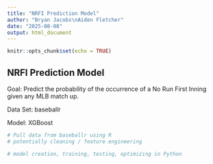```yaml
---
title: "NRFI Prediction Model"
author: "Bryan Jacobs\nAiden Fletcher"
date: "2025-08-08"
output: html_document
---
```


```r
knitr::opts_chunk$set(echo = TRUE)
```

## NRFI Prediction Model

Goal: Predict the probability of the occurrence of a No Run First Inning given any MLB match up.

Data Set: baseballr

Model: XGBoost

```r
# Pull data from baseballr using R
# potentially cleaning / feature engineering
```

```python
# model creation, training, testing, optimizing in Python
```
